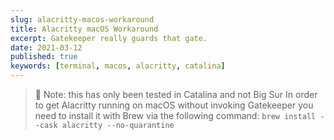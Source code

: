 ```yaml
---
slug: alacritty-macos-workaround
title: Alacritty macOS Workaround
excerpt: Gatekeeper really guards that gate.
date: 2021-03-12
published: true
keywords: [terminal, macos, alacritty, catalina]
---
```


> 📝 Note: this has only been tested in Catalina and not Big Sur In order to get
> Alacritty running on macOS without invoking Gatekeeper you need to install it
> with Brew via the following command:
> `brew install --cask alacritty --no-quarantine`
